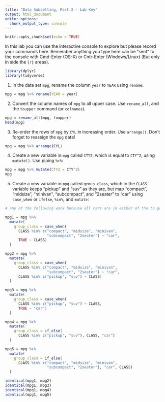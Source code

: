 ```yaml
---
title: "Data Subsetting, Part 2 - Lab Key"
output: html_document
editor_options: 
  chunk_output_type: console
---
```


```r
knitr::opts_chunk$set(echo = TRUE)
```

In this lab you can use the interactive console to explore but please record your commands here.  Remember anything you type here can be "sent" to the console with Cmd-Enter (OS-X) or Cntr-Enter (Windows/Linux) (But only in side the ```{r}``` areas).

```r
library(dplyr)
library(tidyverse)
```


1. In the data set `mpg`, rename the column `year` to `YEAR` using `rename`.

```r
mpg = mpg %>% rename(YEAR = year)
```

2. Convert the column names of `mpg` to all upper case. Use `rename_all`, and the `toupper` command (or `colnames`).

```r
mpg = rename_all(mpg, toupper)
head(mpg)
```



3. Re-order the rows of `mpg` by `CYL` in increasing order. Use `arrange()`. Don't forget to reassign the `mpg` data!

```r
mpg = mpg %>% arrange(CYL)
```


4. Create a new variable in `mpg` called `CTY2`, which  is equal to `CTY^2`, using `mutate()`.  Use piping `%>%`:

```r
mpg = mpg %>% mutate(CTY2 = CTY^2)
mpg
```


5. Create a new variable in `mpg` called `group_class`, which in the `CLASS` variable keeps "pickup" and "suv" as they are, but map "compact", "midsize", "minivan", "subcompact", and "2seater" to "car" using
`case_when` or `ifelse`, `%in%`, and `mutate`:

```r
# any of the following work because all cars are in either of the to groups of car `CLASS` options listed

mpg1 = mpg %>% 
  mutate(
    group_class = case_when(
      CLASS %in% c("compact", "midsize", "minivan",
                   "subcompact", "2seater") ~ "car",
      TRUE ~ CLASS)
  )

mpg2 = mpg %>% 
  mutate(
    group_class = case_when(
      CLASS %in% c("compact", "midsize", "minivan",
                   "subcompact", "2seater") ~ "car",
      CLASS %in% c("pickup", "suv") ~ CLASS)
  )

mpg3 = mpg %>% 
  mutate(
    group_class = case_when(
      CLASS %in% c("pickup", "suv") ~ CLASS,
      TRUE ~ "car")
  )

mpg4 = mpg %>% 
  mutate(
    group_class = if_else(
      CLASS %in% c("pickup", "suv"), CLASS, "car")
  )

mpg5 = mpg %>% 
  mutate(
    group_class = if_else(
      CLASS %in% c("compact", "midsize", "minivan",
                   "subcompact", "2seater"), "car", CLASS)
  )

identical(mpg1, mpg2)
identical(mpg1, mpg3)
identical(mpg1, mpg4)
identical(mpg1, mpg5)
```
